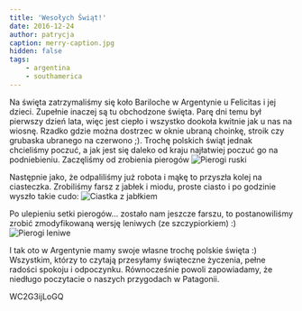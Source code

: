 ```yaml
---
title: 'Wesołych Świąt!'
date: 2016-12-24
author: patrycja
caption: merry-caption.jpg
hidden: false
tags: 
    - argentina
    - southamerica
---
```


Na święta zatrzymaliśmy się koło Bariloche w Argentynie u Felicitas i jej dzieci. Zupełnie inaczej są tu obchodzone święta. Parę dni temu był pierwszy dzień lata, więc jest ciepło i wszystko dookoła kwitnie jak u nas na wiosnę. Rzadko gdzie można dostrzec w oknie ubraną choinkę, stroik czy grubaska ubranego na czerwono ;).
Trochę polskich świąt jednak chcieliśmy poczuć, a jak jest się daleko od kraju najłatwiej poczuć go na podniebieniu.
Zaczęliśmy od zrobienia pierogów
![Pierogi ruski](./20161223_185241.jpg)

Następnie jako, że odpaliliśmy już robota i mąkę to przyszła kolej na ciasteczka. Zrobiliśmy farsz z jabłek i miodu, proste ciasto i po godzinie wyszło takie cudo:
![Ciastka z jabłkiem](./20161223_200408.jpg)

Po ulepieniu setki pierogów... zostało nam jeszcze farszu, to postanowiliśmy zrobić zmodyfikowaną wersję leniwych (ze szczypiorkiem) :)
![Pierogi leniwe](./20161224_132233.jpg)

I tak oto w Argentynie mamy swoje własne trochę polskie święta :)
Wszystkim, którzy to czytają przesyłamy świąteczne życzenia, pełne radości spokoju i odpoczynku. Równocześnie powoli zapowiadamy, że niedługo poczytacie o naszych przygodach w Patagonii.

<youtube>WC2G3ijLoGQ</youtube>